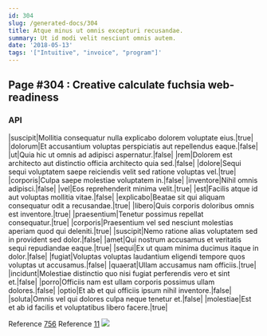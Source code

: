 ```yaml
---
id: 304
slug: /generated-docs/304
title: Atque minus ut omnis excepturi recusandae.
summary: Ut id modi velit nesciunt omnis autem.
date: '2018-05-13'
tags: '["Intuitive", "invoice", "program"]'
---
```


## Page #304 : Creative calculate fuchsia web-readiness
### API

|suscipit|Mollitia consequatur nulla explicabo dolorem voluptate eius.|true|
|dolorum|Et accusantium voluptas perspiciatis aut repellendus eaque.|false|
|ut|Quia hic ut omnis ad adipisci aspernatur.|false|
|rem|Dolorem est architecto aut distinctio officia architecto quia sed.|false|
|dolore|Sequi sequi voluptatem saepe reiciendis velit sed ratione voluptas vel.|true|
|corporis|Culpa saepe molestiae voluptatem in.|false|
|inventore|Nihil omnis adipisci.|false|
|vel|Eos reprehenderit minima velit.|true|
|est|Facilis atque id aut voluptas mollitia vitae.|false|
|explicabo|Beatae sit qui aliquam consequatur odit a recusandae.|true|
|libero|Quis corporis doloribus omnis est inventore.|true|
|praesentium|Tenetur possimus repellat consequatur.|true|
|corporis|Praesentium vel sed nesciunt molestias aperiam quod qui deleniti.|true|
|suscipit|Nemo ratione alias voluptatem sed in provident sed dolor.|false|
|amet|Qui nostrum accusamus et veritatis sequi repudiandae eaque.|true|
|sequi|Ex ut quam minima ducimus itaque in dolor.|false|
|fugiat|Voluptas voluptas laudantium eligendi tempore quos voluptas ut accusamus.|false|
|quaerat|Ullam accusamus nam officiis.|true|
|incidunt|Molestiae distinctio quo nisi fugiat perferendis vero et sint et.|false|
|porro|Officiis nam est ullam corporis possimus ullam dolores.|false|
|optio|Et ab et qui officiis ipsum nihil inventore.|false|
|soluta|Omnis vel qui dolores culpa neque tenetur et.|false|
|molestiae|Est et ab id facilis et voluptatibus libero facere.|true|

Reference [756](/generated-docs/756)
Reference [11](/generated-docs/11)
![](/assets/cats-3.jpg)

<Partial />



